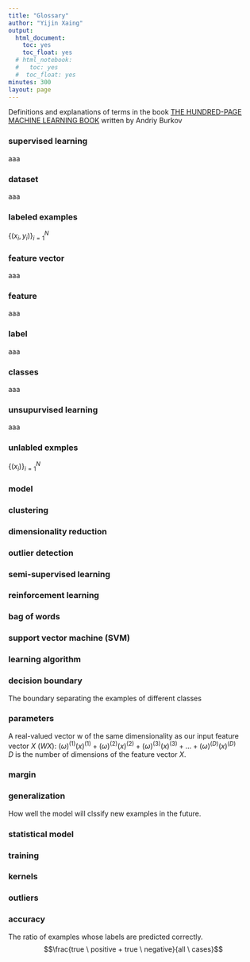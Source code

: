 ```yaml
---
title: "Glossary"
author: "Yijin Xaing"
output:
  html_document:
    toc: yes
    toc_float: yes
  # html_notebook:
  #   toc: yes
  #  toc_float: yes
minutes: 300
layout: page
---
```


Definitions and explanations of terms in the book [THE HUNDRED-PAGE MACHINE LEARNING BOOK](http://themlbook.com) written by Andriy Burkov  

### supervised learning   
aaa  

### dataset  
aaa  

### labeled examples
$\{(x_{i},y_{i})\}_{i=1}^{N}$  

### feature vector  
aaa   

### feature  
aaa  

### label  
aaa  

### classes  
aaa  

### unsupurvised learning
aaa  

### unlabled exmples
$\{(x_{i})\}_{i=1}^{N}$    

### model
### clustering
### dimensionality reduction
### outlier detection
### semi-supervised learning
### reinforcement learning
### bag of words
### support vector machine (SVM)
### learning algorithm

### decision boundary
The boundary separating the examples of different classes   

### parameters
A real-valued vector w of the same dimensionality as our input feature vector $X$ $(WX)$: $(\omega)^{(1)}(x)^{(1)} + (\omega)^{(2)}(x)^{(2)}+ (\omega)^{(3)}(x)^{(3)}+...+(\omega)^{(D)}(x)^{(D)}$  
$D$ is the number of dimensions of the feature vector $X$.  

### margin

### generalization
How well the model will clssify new examples in the future.  

### statistical model

### training


### kernels

### outliers

### accuracy
The ratio of examples whose labels are predicted correctly.
$$\frac{true \ positive + true \ negative}{all  \ cases}$$